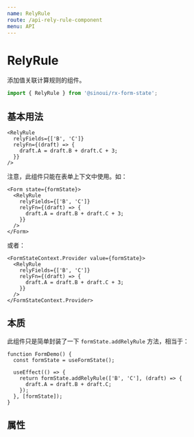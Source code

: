 ```yaml
---
name: RelyRule
route: /api-rely-rule-component
menu: API
---
```



# RelyRule

添加值关联计算规则的组件。

```ts
import { RelyRule } from '@sinoui/rx-form-state';
```

## 基本用法

```tsx
<RelyRule
  relyFields={['B', 'C']}
  relyFn={(draft) => {
    draft.A = draft.B + draft.C + 3;
  }}
/>
```

注意，此组件只能在表单上下文中使用。如：

```tsx
<Form state={formState}>
  <RelyRule
    relyFields={['B', 'C']}
    relyFn={(draft) => {
      draft.A = draft.B + draft.C + 3;
    }}
  />
</Form>
```

或者：

```tsx
<FormStateContext.Provider value={formState}>
  <RelyRule
    relyFields={['B', 'C']}
    relyFn={(draft) => {
      draft.A = draft.B + draft.C + 3;
    }}
  />
</FormStateContext.Provider>
```

## 本质

此组件只是简单封装了一下 `formState.addRelyRule` 方法，相当于：

```tsx
function FormDemo() {
  const formState = useFormState();

  useEffect(() => {
    return formState.addRelyRule(['B', 'C'], (draft) => {
      draft.A = draft.B + draft.C;
    });
  }, [formState]);
}
```

## 属性

<Props of={RelyRule} />
